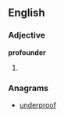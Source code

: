 ==English==

===Adjective===
'''profounder'''

# {{context|obsolete|lang=en}} {{comparative of|profound}}

===Anagrams===
* [[underproof#English|underproof]]